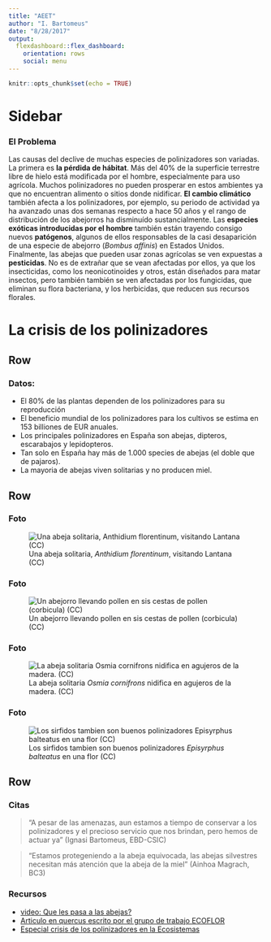 ```yaml
---
title: "AEET"
author: "I. Bartomeus"
date: "8/28/2017"
output: 
  flexdashboard::flex_dashboard:
    orientation: rows
    social: menu
---
```


```r
knitr::opts_chunk$set(echo = TRUE)
```

Sidebar {.sidebar}
=======================================================================

### El Problema

Las causas del declive de muchas especies de polinizadores son variadas. La primera es __la pérdida de hábitat__. Más del 40% de la superficie terrestre libre de hielo está modificada por el hombre, especialmente para uso agrícola. Muchos polinizadores no pueden prosperar en estos ambientes ya que no encuentran alimento o sitios donde nidificar. __El cambio climático__ también afecta a los polinizadores, por ejemplo, su periodo de actividad ya ha avanzado unas dos semanas respecto a hace 50 años y el rango de distribución de los abejorros ha disminuído sustancialmente. Las __especies exóticas introducidas por el hombre__ también están trayendo consigo nuevos __patógenos__, algunos de ellos responsables de la casi desaparición de una especie de abejorro (_Bombus affinis_) en Estados Unidos. Finalmente, las abejas que pueden usar zonas agrícolas se ven expuestas a __pesticidas__. No es de extrañar que se vean afectadas por ellos, ya que los insecticidas, como los neonicotinoides y otros, están diseñados para matar insectos, pero también también se ven afectadas por los fungicidas, que eliminan su flora bacteriana, y los herbicidas, que reducen sus recursos florales.


La crisis de los polinizadores
=======================================================================

Row
-----------------------------------------------------------------------

### Datos: 

- El 80% de las plantas dependen de los polinizadores para su reproducción
- El beneficio mundial de los polinizadores para los cultivos se estima en 153 billiones de EUR anuales. 
- Los principales polinizadores en España son abejas, dipteros, escarabajos y lepidopteros.
- Tan solo en España hay más de 1.000 species de abejas (el doble que de pajaros).  
- La mayoria de abejas viven solitarias y no producen miel.

Row
-----------------------------------------------------------------------

### Foto

![Una abeja solitaria, _Anthidium florentinum_, visitando Lantana (CC)](https://upload.wikimedia.org/wikipedia/commons/c/c4/Anthidium_February_2008-1.jpg)

### Foto

![Un abejorro llevando pollen en sis cestas de pollen (corbicula) (CC)](https://upload.wikimedia.org/wikipedia/commons/4/44/Bumblebee_05.JPG)

### Foto

![La abeja solitaria _Osmia cornifrons_ nidifica en agujeros de la madera. (CC)](https://upload.wikimedia.org/wikipedia/commons/5/57/Osmia_cornifrons.5.1.08.w.jpg)

### Foto

![Los sirfidos tambien son buenos polinizadores _Episyrphus balteatus_ en una flor (CC)](https://upload.wikimedia.org/wikipedia/commons/c/c6/Hoverfly_October_2007-21.jpg)

Row
-----------------------------------------------------------------------

### Citas {data-width=700}

> "A pesar de las amenazas, aun estamos a tiempo de conservar a los polinizadores y el precioso servicio que nos brindan, pero hemos de actuar ya"  (Ignasi Bartomeus, EBD-CSIC)  

> "Estamos protegeniendo a la abeja equivocada, las abejas silvestres necesitan más atención que la abeja de la miel"  (Ainhoa Magrach, BC3)  

### Recursos {data-width=340}

- [video: Que les pasa a las abejas?](https://www.youtube.com/watch?v=n5udBqq3qYg)
- [Articulo en quercus escrito por el grupo de trabajo ECOFLOR](https://ibartomeus.files.wordpress.com/2015/08/ecoflor_2016-declive-de-las-abejas-quercus.pdf)
- [Especial crisis de los polinizadores en la Ecosistemas](www.revistaecosistemas.es)

